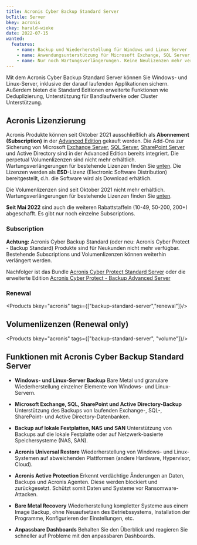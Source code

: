 ```yaml
---
title: Acronis Cyber Backup Standard Server
bcTitle: Server
bkey: acronis
ckey: harald-wieke
date: 2022-07-15
wanted:
  features:
    - name: Backup und Wiederherstellung für Windows und Linux Server
    - name: Anwendungsunterstützung für Microsoft Exchange, SQL Server, SharePoint und Active Directory
    - name: Nur noch Wartungsverlängerungen. Keine Neulizenzen mehr verfügbar
---
```




<Intro>

  Mit dem Acronis Cyber Backup Standard Server können Sie Windows- und Linux-Server, inklusive der darauf laufenden Applikationen sichern.
  Außerdem bieten die Standard Editionen erweiterte Funktionen wie Deduplizierung, Unterstützung für Bandlaufwerke oder Cluster Unterstützung.


</Intro>

<TOC />



## Acronis Lizenzierung

  Acronis Produkte können seit Oktober 2021 ausschließlich als **Abonnement (Subscription)** in der [Advanced Edition](/hersteller/acronis/cyber-backup-advanced/) gekauft werden.
  Die Add-Ons zur Sicherung von Microsoft [Exchange Server](/hersteller/microsoft/exchange/), [SQL Server](/hersteller/microsoft/sql-server/), [SharePoint Server](/hersteller/microsoft/sharepoint/) und Active Directory sind in der Advanced Edition bereits integriert.
  Die perpetual Volumenlizenzen sind nicht mehr erhältlich. Wartungsverlängerungen für bestehende Lizenzen finden Sie [unten](#volumenlizenzen-renewal-only).
  Die Lizenzen werden als **ESD**-Lizenz (Electronic Software Distribution) bereitgestellt, d.h. die Software wird als Download erhätlich.

<Info>

Die Volumenlizenzen sind seit Oktober 2021 nicht mehr erhältlich. Wartungsverlängerungen für bestehende Lizenzen finden Sie [unten](#volumenlizenzen-renewal-only).

**Seit Mai 2022** sind auch die weiteren Rabattstaffeln (10-49, 50-200, 200+) abgeschafft. Es gibt nur noch einzelne Subscriptions.

</Info>

### Subscription

<Info>

  **Achtung:** Acronis Cyber Backup Standard (oder neu: Acronis Cyber Protect - Backup Standard) Produkte sind für Neukunden nicht mehr verfügbar.
  Bestehende Subscriptions und Volumenlizenzen können weiterhin verlängert werden.

  Nachfolger ist das Bundle [Acronis Cyber Protect Standard Server](/hersteller/acronis/cyber-protect-standard/server/) oder die erweiterte Edition [Acronis Cyber Protect - Backup Advanced Server](/hersteller/acronis/cyber-backup-advanced/server/)

</Info>

### Renewal

<Products bkey="acronis" tags={["backup-standard-server","renewal"]}/>

## Volumenlizenzen (Renewal only)

<Products bkey="acronis" tags={["backup-standard-server", "volume"]}/>

## Funktionen mit Acronis Cyber Backup Standard Server


 - **Windows- und Linux-Server Backup** Bare Metal und granulare Wiederherstellung einzelner Elemente von Windows- und Linux-Servern.

 - **Microsoft Exchange, SQL, SharePoint und Active Directory-Backup** Unterstützung des Backups von laufenden Exchange-, SQL-, SharePoint- und Active Directory-Datenbanken.

 - **Backup auf lokale Festplatten, NAS und SAN** Unterstützung von Backups auf die lokale Festplatte oder auf Netzwerk-basierte Speichersysteme (NAS, SAN).

 - **Acronis Universal Restore** Wiederherstellung von Windows- und Linux-Systemen auf abweichenden Plattformen (andere Hardware, Hypervisor, Cloud).

 - **Acronis Active Protection** Erkennt verdächtige Änderungen an Daten, Backups und Acronis Agenten. Diese werden blockiert und zurückgesetzt. Schützt somit Daten und Systeme vor Ransomware-Attacken.

 - **Bare Metal Recovery** Wiederherstellung kompletter Systeme aus einem Image Backup, ohne Neuaufsetzen des Betriebssystems, Installation der Programme, Konfigurieren der Einstellungen, etc.

 - **Anpassbare Dashboards** Behalten Sie den Überblick und reagieren Sie schneller auf Probleme mit den anpassbaren Dashboards.
